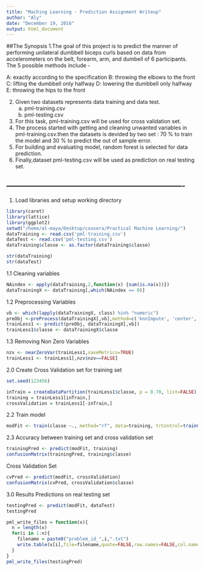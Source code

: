 ```yaml
---
title: "Maching Learning - Prediction Assignment Writeup"
author: "Aly"
date: "December 19, 2016"
output: html_document
---
```

##The Synopsis
1.The goal of this project is to predict the manner of performing unilateral dumbbell biceps curls based on data from accelerometers on the belt, forearm, arm, and dumbell of 6 participants. The 5 possible methods include -

A: exactly according to the specification
B: throwing the elbows to the front
C: lifting the dumbbell only halfway
D: lowering the dumbbell only halfway
E: throwing the hips to the front

2. Given two datasets represents data training and data test.
   a) pml-training.csv
   b) pml-testing.csv
3. For this task, pml-training.csv will be used for cross validation set.
4. The process started with getting and cleaning unwanted variables in             pml-training.csv.then the datasets is devided by two set : 70 % to train the    model and 30 % to predict the out of sample error.
5. For building and evaluating model, random forest is selected for data           prediction.
6. Finally,dataset pml-testing.csv will be used as prediction on real testing      set.

-------------------------------------------------------------------
-------------------------------------------------------------------


1. Load libraries and setup working directory
```r
library(caret)
library(lattice)
library(ggplot2)
setwd("/home/al-maya/Desktop/cousera/Practical Machine Learning/")
dataTraining <- read.csv('pml-training.csv')
dataTest <- read.csv('pml-testing.csv')
dataTraining$classe <- as.factor(dataTraining$classe) 
```
```r
str(dataTraining)
str(dataTest)
```
1.1 Cleaning variables
```r
NAindex <- apply(dataTraining,2,function(x) {sum(is.na(x))}) 
dataTrainingX <- dataTraining[,which(NAindex == 0)]
```
1.2 Preprocessing Variables
```r
vb <- which(lapply(dataTrainingX, class) %in% "numeric")
preObj <-preProcess(dataTrainingX[,vb],method=c('knnImpute', 'center', 'scale'))
trainLess1 <- predict(preObj, dataTrainingX[,vb])
trainLess1$classe <- dataTrainingX$classe

```
1.3 Removing Non Zero Variables
```r
nzv <- nearZeroVar(trainLess1,saveMetrics=TRUE)
trainLess1 <- trainLess1[,nzv$nzv==FALSE]
```
2.0 Create Cross Validation set for training set 
```r
set.seed(123456)

inTrain = createDataPartition(trainLess1$classe, p = 0.70, list=FALSE)
training = trainLess1[inTrain,]
crossValidation = trainLess1[-inTrain,]
```
2.2 Train model
```r
modFit <- train(classe ~., method="rf", data=training, trControl=trainControl(method='cv'), number=5, allowParallel=TRUE )
```
2.3 Accuracy between training set and cross validation set
```r
trainingPred <- predict(modFit, training)
confusionMatrix(trainingPred, training$classe)
```
Cross Validation Set
```r
cvPred <- predict(modFit, crossValidation)
confusionMatrix(cvPred, crossValidation$classe)
```
3.0 Results
Predictions on real testing set
```r
testingPred <- predict(modFit, dataTest)
testingPred
```
```r
pml_write_files = function(x){
  n = length(x)
  for(i in 1:n){
    filename = paste0("problem_id_",i,".txt")
    write.table(x[i],file=filename,quote=FALSE,row.names=FALSE,col.names=FALSE)
  }
}
pml_write_files(testingPred)
```


